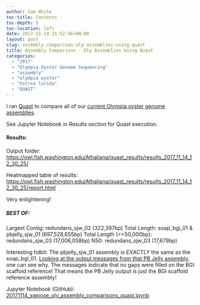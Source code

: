 ```yaml
---
author: Sam White
toc-title: Contents
toc-depth: 5
toc-location: left
date: 2017-11-14 21:52:56+00:00
layout: post
slug: assembly-comparison-oly-assemblies-using-quast
title: Assembly Comparison - Oly Assemblies Using Quast
categories:
  - "2017"
  - "Olympia Oyster Genome Sequencing"
  - "assembly"
  - "olympia oyster"
  - "Ostrea lurida"
  - "QUAST"
---
```


I ran [Quast](https://www.google.com/url?sa=t&rct=j&q=&esrc=s&source=web&cd=1&cad=rja&uact=8&ved=0ahUKEwi95amNgr_XAhUD5mMKHW2rBokQFggoMAA&url=http%3A%2F%2Fbioinf.spbau.ru%2Fquast&usg=AOvVaw0OyuiM-DifNnfgvPWp7eZC) to compare all of our [current Olympia oyster genome assemblies](https://github.com/RobertsLab/project-olympia.oyster-genomic/wiki/Genome-Assemblies/944271d96a4dc5d3ab12ffea92f0584682ddd115).

See Jupyter Notebook in Results section for Quast execution.



#### Results:



Output folder: [https://owl.fish.washington.edu/Athaliana/quast_results/results_2017_11_14_12_30_25/](http://owl.fish.washington.edu/Athaliana/quast_results/results_2017_11_14_12_30_25/)

Heatmapped table of results: [https://owl.fish.washington.edu/Athaliana/quast_results/results_2017_11_14_12_30_25/report.html](http://owl.fish.washington.edu/Athaliana/quast_results/results_2017_11_14_12_30_25/report.html)

Very enlightening!



##### BEST OF:



Largest Contig: redundans_sjw_02 (322,397bp)
Total Length: soap_bgi_01 & pbjelly_sjw_01 (697,528,655bp)
Total Length (>=50,000bp): redundans_sjw_03 (17,006,058bp)
N50: redundans_sjw_03 (17,679bp)

Interesting tidbit: The pbjelly_sjw_01 assembly is _EXACTLY_ the same as the soap_bgi_01. [Looking at the output messages from that PB Jelly assembly](https://robertslab.github.io/sams-notebook/posts/2017/2017-11-14-genome-assembly-olympia-oyster-illumina-pacbio-using-pb-jelly-wbgi-scaffold-assembly/), one can see why. The messages indicate that no gaps were filled on the BGI scaffold reference! That means the PB Jelly output is just the BGI scaffold reference assembly!

Jupyter Notebook (GitHub): [20171114_swoose_oly_assembly_comparisons_quast.ipynb](https://github.com/sr320/LabDocs/blob/master/jupyter_nbs/sam/20171114_swoose_oly_assembly_comparisons_quast.ipynb)


